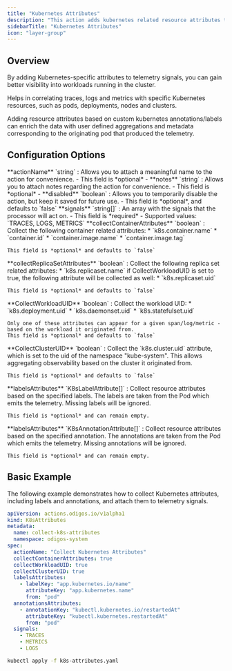 ```yaml
---
title: "Kubernetes Attributes"
description: "This action adds kubernetes related resource attributes to spans, metrics data points and log records."
sidebarTitle: "Kubernetes Attributes"
icon: "layer-group"
---
```



## Overview

By adding Kubernetes-specific attributes to telemetry signals, you can gain better visibility into workloads running in the cluster.

Helps in correlating traces, logs and metrics with specific Kubernetes resources, such as pods, deployments, nodes and clusters.

Adding resource attributes based on custom kubernetes annotations/labels can enrich the data with user defined aggregations and metadata corresponding to the originating pod that produced the telemetry.

## Configuration Options

<AccordionGroup>
  <Accordion title="actionName">
    **actionName** `string` : Allows you to attach a meaningful name to the action for convenience.
    - This field is *optional*
    - <AssumeNoMeaning />
  </Accordion>
  <Accordion title="notes">
    **notes** `string` : Allows you to attach notes regarding the action for convenience.
    - This field is *optional*
    - <AssumeNoMeaning />
  </Accordion>
  <Accordion title="disabled">
    **disabled** `boolean` : Allows you to temporarily disable the action, but keep it saved for future use.
    - This field is *optional*, and defaults to `false`
  </Accordion>
  <Accordion title="signals *">
    **signals** `string[]` : An array with the signals that the processor will act on.
    - This field is *required*
    - Supported values: `TRACES, LOGS, METRICS`
  </Accordion>
  <Accordion title="collectContainerAttributes">
    **collectContainerAttributes** `boolean` : Collect the following container related attributes:
        * `k8s.container.name`
        * `container.id`
        * `container.image.name`
        * `container.image.tag`

    This field is *optional* and defaults to `false`
  </Accordion>
  <Accordion title="collectReplicaSetAttributes">
    **collectReplicaSetAttributes** `boolean` : Collect the following replica set related attributes:
        * `k8s.replicaset.name`
    if CollectWorkloadUID is set to true, the following attribute will be collected as well:
        * `k8s.replicaset.uid`
        
    This field is *optional* and defaults to `false`
  </Accordion>
  <Accordion title="CollectWorkloadUID">
    **CollectWorkloadUID** `boolean` : Collect the workload UID:
        * `k8s.deployment.uid`
        * `k8s.daemonset.uid`
        * `k8s.statefulset.uid`

    Only one of these attributes can appear for a given span/log/metric - based on the workload it originated from.
    This field is *optional* and defaults to `false`
  </Accordion>
  <Accordion title="CollectClusterUID">
    **CollectClusterUID** `boolean` : Collect the `k8s.cluster.uid` attribute, which is set to the uid of the namespace "kube-system". This allows aggregating observability based on the cluster it originated from.

    This field is *optional* and defaults to `false`
  </Accordion>
  <Accordion title="labelsAttributes">
    **labelsAttributes** `K8sLabelAttribute[]` : Collect resource attributes based on the specified labels. The labels are taken from the Pod which emits the telemetry. Missing labels will be ignored.

    This field is *optional* and can remain empty.
  </Accordion>
  <Accordion title="annotationsAttributes">
    **labelsAttributes** `K8sAnnotationAttribute[]` : Collect resource attributes based on the specified annotation. The annotations are taken from the Pod which emits the telemetry. Missing annotations will be ignored.

    This field is *optional* and can remain empty.
  </Accordion>

</AccordionGroup>

## Basic Example

The following example demonstrates how to collect Kubernetes attributes, including labels and annotations, and attach them to telemetry signals.

```yaml k8s-attributes.yaml
apiVersion: actions.odigos.io/v1alpha1
kind: K8sAttributes
metadata:
  name: collect-k8s-attributes
  namespace: odigos-system
spec:
  actionName: "Collect Kubernetes Attributes"
  collectContainerAttributes: true
  collectWorkloadUID: true
  collectClusterUID: true
  labelsAttributes:
    - labelKey: "app.kubernetes.io/name"
      attributeKey: "app.kubernetes.name"
      from: "pod"
  annotationsAttributes:
    - annotationKey: "kubectl.kubernetes.io/restartedAt"
      attributeKey: "kubectl.kubernetes.restartedAt"
      from: "pod"
  signals:
    - TRACES
    - METRICS
    - LOGS
```

```bash
kubectl apply -f k8s-attributes.yaml
```